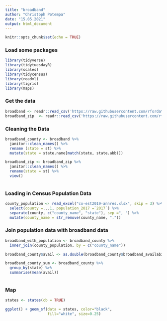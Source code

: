 ```yaml
---
title: "broadband"
author: "Christoph Potempa"
date: "15.05.2021"
output: html_document
---
```


```r
knitr::opts_chunk$set(echo = TRUE)
```

### Load some packages

```r
library(tidyverse)
library(tidytuesdayR)
library(scales)
library(tidycensus)
library(readxl)
library(tigris)
library(maps)
```

### Get the data

```r
broadband <- readr::read_csv('https://raw.githubusercontent.com/rfordatascience/tidytuesday/master/data/2021/2021-05-11/broadband.csv')
broadband_zip  <- readr::read_csv('https://raw.githubusercontent.com/rfordatascience/tidytuesday/master/data/2021/2021-05-11/broadband_zip.csv')
```

### Cleaning the Data

```r
broadband_county <- broadband %>% 
  janitor::clean_names() %>% 
  rename (state = st) %>% 
  mutate(state = state.name[match(state, state.abb)])

broadband_zip <- broadband_zip %>% 
  janitor::clean_names() %>% 
  rename(state = st) %>% 
  view()
  
```

### Loading in Census Population Data

```r
county_population <- read_excel("co-est2019-annres.xlsx", skip = 3) %>% 
  select(county =...1, population_2017 =`2017`) %>% 
  separate(county, c("county_name", "state"), sep =", ") %>% 
  mutate(county_name = str_remove(county_name, "."))
```

### Join population data with broadband data

```r
broadband_with_population <- broadband_county %>% 
  inner_join(county_population, by = c("county_name")) 

broadband_county$avail <- as.double(broadband_county$broadband_availability_per_fcc)

broadband_county_sum <- broadband_county %>% 
  group_by(state) %>%
  summarise(mean(avail))
  

```

### Map

```r
states <- states(cb = TRUE)

ggplot() + geom_sf(data = states, color="black",
                   fill="white", size=0.25)
```


